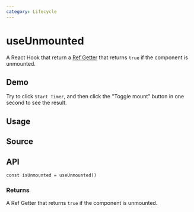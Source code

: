 ```yaml
---
category: Lifecycle
---
```


# useUnmounted


<HooksType category={frontmatter.category} />

A React Hook that return a [Ref Getter](/docs/features/ref-getter) that returns `true` if the component is unmounted.

## Demo

Try to click `Start Timer`, and then click the "Toggle mount" button in one second to see the result.


<App />

## Usage



## Source


<Source />

## API

```tsx
const isUnmounted = useUnmounted()
```

### Returns


<Tip type="ref-getter" name="isUnmounted" />

A Ref Getter that returns `true` if the component is unmounted.
